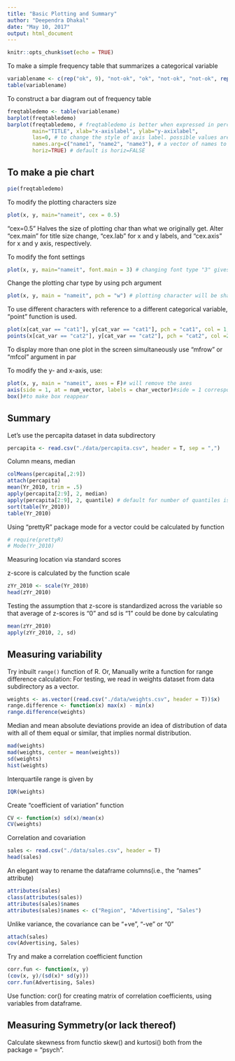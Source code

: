 ```yaml
---
title: "Basic Plotting and Summary"
author: "Deependra Dhakal"
date: "May 10, 2017"
output: html_document
---
```


```r
knitr::opts_chunk$set(echo = TRUE)
```

To make a simple frequency table that summarizes a categorical variable

```r
variablename <- c(rep("ok", 9), "not-ok", "ok", "not-ok", "not-ok", rep("ko", 4))
table(variablename)
```

To construct a bar diagram out of frequency table

```r
freqtabledemo <- table(variablename)
barplot(freqtabledemo)
barplot(freqtabledemo, # freqtabledemo is better when expressed in percentage
        main="TITLE", xlab="x-axislabel", ylab="y-axixlabel",
        las=0, # to change the style of axis label. possible values are 0, 1, 2 and 3.
        names.arg=c("name1", "name2", "name3"), # a vector of names to be plotted below each bar or group of bars.
        horiz=TRUE) # default is horiz=FALSE
```

## To make a pie chart

```r
pie(freqtabledemo)
```

To modify the plotting characters size

```r
plot(x, y, main="nameit", cex = 0.5)
```

"cex=0.5" Halves the size of plotting char than what we originally get. Alter "cex.main" for title size change, "cex.lab" for x and y labels, and "cex.axis" for x and y axis, respectively.

To modify the font settings

```r
plot(x, y, main="nameit", font.main = 3) # changing font type "3" gives italicized
```

Change the plotting char type by using pch argument

```r
plot(x, y, main = "nameit", pch = "w") # plotting character will be shaped "w".
```

To use different characters with reference to a different categorical variable, "point" function is used.

```r
plot(x[cat_var == "cat1"], y[cat_var == "cat1"], pch = "cat1", col = 1, main = "Different points")
points(x[cat_var == "cat2"], y[cat_var == "cat2"], pch = "cat2", col =2)
```

To display more than one plot in the screen simultaneously use "mfrow" or "mfcol" argument in par

To modify the y- and x-axis, use:

```r
plot(x, y, main = "nameit", axes = F)# will remove the axes
axis(side = 1, at = num_vector, labels = char_vector)#side = 1 corresponds to the x-axis.
box()#to make box reappear
```


## Summary

Let's use the percapita dataset in data subdirectory

```r
percapita <- read.csv("./data/percapita.csv", header = T, sep = ",")
```

Column means, median

```r
colMeans(percapita[,2:9])
attach(percapita)
mean(Yr_2010, trim = .5)
apply(percapita[2:9], 2, median)
apply(percapita[2:9], 2, quantile) # default for number of quantiles is five
sort(table(Yr_2010))
table(Yr_2010)
```

Using "prettyR" package mode for a vector could be calculated by function

```r
# require(prettyR)
# Mode(Yr_2010)
```

Measuring location via standard scores

z-score is calculated by the function scale

```r
zYr_2010 <- scale(Yr_2010)
head(zYr_2010)
```

Testing the assumption that z-score is standardized across the variable so that average of z-scores is "0" and sd is "1" could be done by calculating

```r
mean(zYr_2010)
apply(zYr_2010, 2, sd)
```

## Measuring variability
Try inbuilt `range()` function of R. Or, Manually write a function for range difference calculation:
For testing, we read in weights dataset from data subdirectory as a vector.

```r
weights <- as.vector((read.csv("./data/weights.csv", header = T))$x)
range.difference <- function(x) max(x) - min(x)
range.difference(weights)

```

Median and mean absolute deviations provide an idea of distribution of data with all of them equal or similar, that implies normal distribution.

```r
mad(weights)
mad(weights, center = mean(weights))
sd(weights)
hist(weights)
```

Interquartile range is given by
```r
IQR(weights)
```

Create "coefficient of variation" function

```r
CV <- function(x) sd(x)/mean(x)
CV(weights)
```

Correlation and covariation

```r
sales <- read.csv("./data/sales.csv", header = T)
head(sales)
```

An elegant way to rename the dataframe columns(i.e., the "names" attribute)

```r
attributes(sales)
class(attributes(sales))
attributes(sales)$names
attributes(sales)$names <- c("Region", "Advertising", "Sales")
```

Unlike variance, the covariance can be "+ve", "-ve" or "0"

```r
attach(sales)
cov(Advertising, Sales)
```

Try and make a correlation coefficient function

```r
corr.fun <- function(x, y)
(cov(x, y)/(sd(x)* sd(y)))
corr.fun(Advertising, Sales)
```

Use function: cor() for creating matrix of correlation coefficients, using variables from dataframe.

## Measuring Symmetry(or lack thereof)
Calculate skewness from functio skew() and kurtosi() both from the package = "psych".

